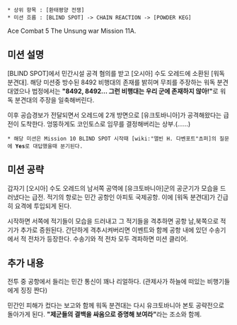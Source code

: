 * 상위 항목 : [환태평양 전쟁]
 * 미션 흐름 : [BLIND SPOT] -> CHAIN REACTION -> [POWDER KEG]

Ace Combat 5 The Unsung war Mission 11A.

== 미션 설명 ==

[BLIND SPOT]에서 민간시설 공격 혐의를 받고 [오시아] 수도 오레드에 소환된 [워독 분견대]. 해당 미션중 방수된 8492 비행대의 존재를 밝히며 무죄를 주장하는 워독 분견대였으나 법정에서는 '''"8492, 8492... 그런 비행대는 우리 군에 존재하지 않아!"'''로 워독 분견대의 주장을 일축해버린다.

이후 공습경보가 전달되면서 오레드에 2개 방면으로 [유크토바니아]가 공격해왔다는 급전이 도착한다. 엉뚱하게도 코인토스로 임무를 결정해버리는 상부.(......)

 * 해당 미션은 Mission 10 BLIND SPOT 시작때 [wiki:"앨빈 H. 다벤포트"쵸퍼]의 질문에 '''Yes'''로 대답했을때 분기된다.

== 미션 공략 ==

갑자기 [오시아] 수도 오레드의 남서쪽 공역에 [유크토바니아]군의 공군기가 모습을 드러냈다는 급전. 적기의 항로는 민간 공항인 아피토 국제공항. 이에 [워독 분견대]가 긴급히 요격에 투입되게 된다.

시작하면 서쪽에 적기들이 모습을 드러내고 그 적기들을 격추하면 공항 남,북쪽으로 적기가 추가로 증원된다. 간단하게 격추시켜버리면 이벤트와 함께 공항 내에 있던 수송기에서 적 전차가 등장한다. 수송기와 적 전차 모두 격파하면 미션 클리어.

== 추가 내용 ==

전투 중 공항에서 들리는 민간 통신이 꽤나 리얼하다. (관제사가 하늘에 떠있는 비행기들에게 징징 짠다)

민간인 피해가 컸다는 보고와 함께 워독 분견대는 다시 유크토바니아 본토 공략전으로 돌아가게 된다. '''"제군들의 결백을 싸움으로 증명해 보여라"'''라는 조소와 함께.

